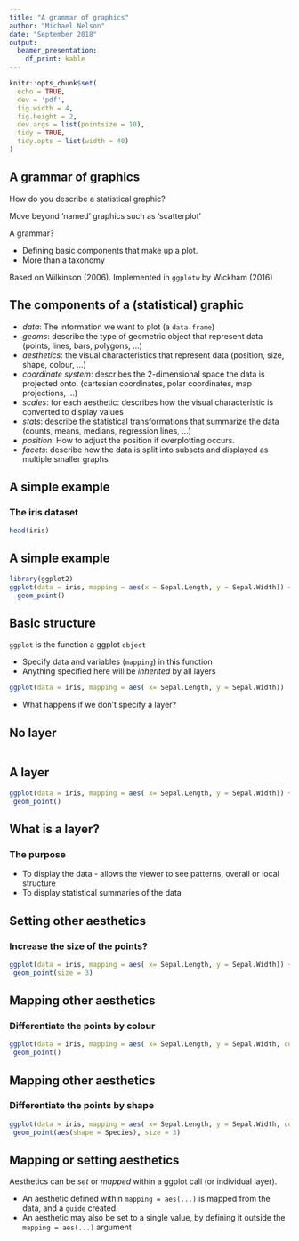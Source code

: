 ```yaml
---
title: "A grammar of graphics"
author: "Michael Nelson"
date: "September 2018"
output: 
  beamer_presentation:
    df_print: kable
---
```


```r
knitr::opts_chunk$set(
  echo = TRUE,
  dev = 'pdf',
  fig.width = 4,
  fig.height = 2,
  dev.args = list(pointsize = 10),
  tidy = TRUE,
  tidy.opts = list(width = 40)
)
```

## A grammar of graphics

How do you describe a statistical graphic?

Move beyond 'named' graphics such as 'scatterplot'

A grammar?

- Defining basic components that make up a plot.
- More than a taxonomy

Based on Wilkinson (2006). Implemented in `ggplotw` by Wickham (2016)


## The components of a (statistical) graphic

- *data*: The information we want to plot (a `data.frame`)
- *geoms*: describe the type of geometric object that represent data (points, lines, bars, polygons, ...)
- *aesthetics*: the visual characteristics that represent data (position, size, shape, colour, ...)
- *coordinate system*: describes the 2-dimensional space the data is projected onto. (cartesian coordinates, polar coordinates, map projections, ...)
- *scales*: for each aesthetic: describes how the visual characteristic is converted to display values
- *stats*: describe the statistical transformations that summarize the data (counts, means, medians, regression lines, ...)
- *position*: How to adjust the position if overplotting occurs.
- *facets*: describe how the data is split into subsets and displayed as multiple smaller graphs

## A simple example

### The iris dataset

```r
head(iris)
```


## A simple example

```r
library(ggplot2)
ggplot(data = iris, mapping = aes(x = Sepal.Length, y = Sepal.Width)) +
  geom_point()
```

## Basic structure


 `ggplot` is the function a ggplot `object`
 
- Specify data and variables (`mapping`) in this function
- Anything specified here will be *inherited* by all layers

```r
ggplot(data = iris, mapping = aes( x= Sepal.Length, y = Sepal.Width))
```

- What happens if we don't specify a layer?

## No layer

```r
```


## A layer

```r
ggplot(data = iris, mapping = aes( x= Sepal.Length, y = Sepal.Width)) +
 geom_point()
```

## What is a layer?

### The purpose

- To display the data - allows the viewer to see patterns, overall or local structure
- To display statistical summaries of the data


## Setting other aesthetics

### Increase the size of the points?

```r
ggplot(data = iris, mapping = aes( x= Sepal.Length, y = Sepal.Width)) +
 geom_point(size = 3)
```

##  Mapping other aesthetics

### Differentiate the points by colour

```r
ggplot(data = iris, mapping = aes( x= Sepal.Length, y = Sepal.Width, colour = Species)) +
 geom_point()
```


##  Mapping other aesthetics

### Differentiate the points by shape

```r
ggplot(data = iris, mapping = aes( x= Sepal.Length, y = Sepal.Width, colour = Species)) +
 geom_point(aes(shape = Species), size = 3)
```


## Mapping or setting aesthetics

Aesthetics can be *set* or *mapped* within a ggplot call (or individual layer).

- An aesthetic defined within `mapping = aes(...)` is mapped from the data, and a `guide` created.
- An aesthetic may also be set to a single value, by defining it outside the `mapping = aes(...)` argument